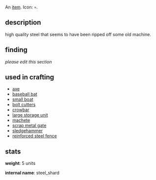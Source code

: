 {{FixTitle}}
An [[items|item]]. Icon: <code><nowiki>¤</nowiki></code>.

== description ==

high quality steel that seems to have been ripped off some old machine.

== finding ==

''please edit this section''

== used in crafting ==

* [[axe]]
* [[baseball bat]]
* [[small boat]]
* [[bolt cutters]]
* [[crowbar]]
* [[large storage unit]]
* [[machete]]
* [[scrap metal gate]]
* [[sledgehammer]]
* [[reinforced steel fence]]

== stats ==

'''weight''': 5 units

'''internal name''': steel_shard